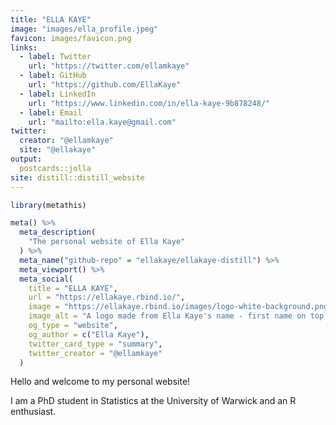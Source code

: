 ```yaml
---
title: "ELLA KAYE"
image: "images/ella_profile.jpeg"
favicon: images/favicon.png
links:
  - label: Twitter
    url: "https://twitter.com/ellamkaye"
  - label: GitHub
    url: "https://github.com/EllaKaye"
  - label: LinkedIn
    url: "https://www.linkedin.com/in/ella-kaye-9b878248/"
  - label: Email
    url: "mailto:ella.kaye@gmail.com"
twitter:
  creator: "@ellamkaye"
  site: "@ellakaye"
output:
  postcards::jolla
site: distill::distill_website
---
```


```r
library(metathis)

meta() %>%
  meta_description(
    "The personal website of Ella Kaye"
  ) %>%
  meta_name("github-repo" = "ellakaye/ellakaye-distill") %>%
  meta_viewport() %>%
  meta_social(
    title = "ELLA KAYE",
    url = "https://ellakaye.rbind.io/",
    image = "https://ellakaye.rbind.io/images/logo-white-background.png",
    image_alt = "A logo made from Ella Kaye's name - first name on top of last name in black capital letters, separated by a horizontal bright pink line",
    og_type = "website",
    og_author = c("Ella Kaye"),
    twitter_card_type = "summary",
    twitter_creator = "@ellamkaye"
  )
```

Hello and welcome to my personal website! 

I am a PhD student in Statistics at the University of Warwick and an R enthusiast. 
